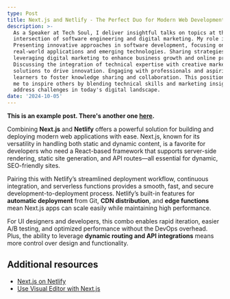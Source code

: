 ```yaml
---
type: Post
title: Next.js and Netlify - The Perfect Duo for Modern Web Development
description: >-
  As a Speaker at Tech Soul, I deliver insightful talks on topics at the
  intersection of software engineering and digital marketing. My role involves:
  Presenting innovative approaches in software development, focusing on
  real-world applications and emerging technologies. Sharing strategies for
  leveraging digital marketing to enhance business growth and online presence.
  Discussing the integration of technical expertise with creative marketing
  solutions to drive innovation. Engaging with professionals and aspiring
  learners to foster knowledge sharing and collaboration. This position allows
  me to inspire others by blending technical skills and marketing insights to
  address challenges in today's digital landscape.
date: '2024-10-05'
---
```


**This is an example post. There's another one [here](/posts/example-post-1).**

Combining **Next.js** and **Netlify** offers a powerful solution for building and deploying modern web applications with ease. Next.js, known for its versatility in handling both static and dynamic content, is a favorite for developers who need a React-based framework that supports server-side rendering, static site generation, and API routes—all essential for dynamic, SEO-friendly sites.

Pairing this with Netlify’s streamlined deployment workflow, continuous integration, and serverless functions provides a smooth, fast, and secure development-to-deployment process. Netlify’s built-in features for **automatic deployment** from Git, **CDN distribution**, and **edge functions** mean Next.js apps can scale easily while maintaining high performance.

For UI designers and developers, this combo enables rapid iteration, easier A/B testing, and optimized performance without the DevOps overhead. Plus, the ability to leverage **dynamic routing and API integrations** means more control over design and functionality.

## Additional resources

- [Next.js on Netlify](https://docs.netlify.com/frameworks/next-js/overview/)
- [Use Visual Editor with Next.js](https://docs.netlify.com/visual-editor/frameworks/next/)